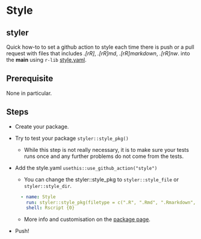 # Style

## styler

Quick how-to to set a github action to style each time there is push or a pull request with files that includes *.[rR]*, *.[rR]md*, *.[rR]markdown*, *.[rR]nw*. into the **main** using `r-lib` [style.yaml](https://github.com/r-lib/actions/blob/v2-branch/examples/style.yaml).

## Prerequisite

None in particular.

## Steps

-   Create your package.

-   Try to test your package `styler::style_pkg()`

    -   While this step is not really necessary, it is to make sure your tests runs once and any further problems do not come from the tests.

-   Add the style.yaml `usethis::use_github_action("style")`

    -   You can change the styler::style_pkg to ```styler::style_file``` or ```styler::style_dir```.
    ```yaml
      - name: Style
        run: styler::style_pkg(filetype = c(".R", ".Rmd", ".Rmarkdown", ".Rnw"))
        shell: Rscript {0}
    ```

    -   More info and customisation on the [package page](https://styler.r-lib.org/articles/styler.html).  
-   Push!
